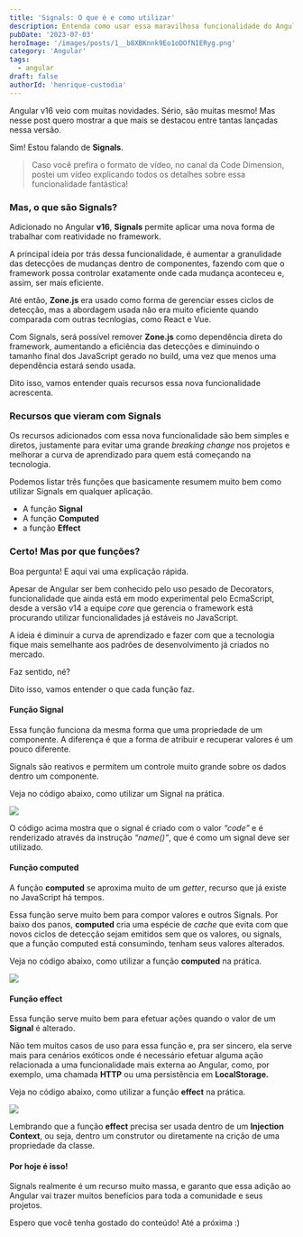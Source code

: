 ```yaml
---
title: 'Signals: O que é e como utilizar'
description: Entenda como usar essa maravilhosa funcionalidade do Angular 16
pubDate: '2023-07-03'
heroImage: '/images/posts/1__b8XBKnnk9Eo1oDOfNIERyg.png'
category: 'Angular'
tags:
  - angular
draft: false
authorId: 'henrique-custodia'
---
```


Angular v16 veio com muitas novidades. Sério, são muitas mesmo! Mas nesse post quero mostrar a que mais se destacou entre tantas lançadas nessa versão.

Sim! Estou falando de **Signals**.

> Caso você prefira o formato de vídeo, no canal da Code Dimension, postei um vídeo explicando todos os detalhes sobre essa funcionalidade fantástica!

### Mas, o que são Signals?

Adicionado no Angular **v16**, **Signals** permite aplicar uma nova forma de trabalhar com reatividade no framework.

A principal ideia por trás dessa funcionalidade, é aumentar a granulidade das detecções de mudanças dentro de componentes, fazendo com que o framework possa controlar exatamente onde cada mudança aconteceu e, assim, ser mais eficiente.

Até então, **Zone.js** era usado como forma de gerenciar esses ciclos de detecção, mas a abordagem usada não era muito eficiente quando comparada com outras tecnlogias, como React e Vue.

Com Signals, será possível remover **Zone.js** como dependência direta do framework, aumentando a eficiência das detecções e diminuindo o tamanho final dos JavaScript gerado no build, uma vez que menos uma dependência estará sendo usada.

Dito isso, vamos entender quais recursos essa nova funcionalidade acrescenta.

### Recursos que vieram com Signals

Os recursos adicionados com essa nova funcionalidade são bem simples e diretos, justamente para evitar uma grande _breaking change_ nos projetos e melhorar a curva de aprendizado para quem está começando na tecnologia.

Podemos listar três funções que basicamente resumem muito bem como utilizar Signals em qualquer aplicação.

- A função **Signal**
- A função **Computed**
- a função **Effect**

### Certo! Mas por que funções?

Boa pergunta! E aqui vai uma explicação rápida.

Apesar de Angular ser bem conhecido pelo uso pesado de Decorators, funcionalidade que ainda está em modo experimental pelo EcmaScript, desde a versão v14 a equipe _core_ que gerencia o framework está procurando utilizar funcionalidades já estáveis no JavaScript.

A ideia é diminuir a curva de aprendizado e fazer com que a tecnologia fique mais semelhante aos padrões de desenvolvimento já criados no mercado.

Faz sentido, né?

Dito isso, vamos entender o que cada função faz.


<Ads />

#### Função Signal

Essa função funciona da mesma forma que uma propriedade de um componente. A diferença é que a forma de atribuir e recuperar valores é um pouco diferente.

Signals são reativos e permitem um controle muito grande sobre os dados dentro um componente.

Veja no código abaixo, como utilizar um Signal na prática.

![](public/images/posts/1__cXwRNcYRrXweZxC6Psz3xA.png)

O código acima mostra que o signal é criado com o valor _“code”_ e é renderizado através da instrução _“name()”_, que é como um signal deve ser utilizado.

#### Função computed

A função **computed** se aproxima muito de um _getter_, recurso que já existe no JavaScript há tempos.

Essa função serve muito bem para compor valores e outros Signals. Por baixo dos panos, **computed** cria uma espécie de _cache_ que evita com que novos ciclos de detecção sejam emitidos sem que os valores, ou signals, que a função computed está consumindo, tenham seus valores alterados.

Veja no código abaixo, como utilizar a função **computed** na prática.

![](public/images/posts/1__9IHvJwMBSCDjHuXVw8nLUw.png)

#### Função effect

Essa função serve muito bem para efetuar ações quando o valor de um **Signal** é alterado.

Não tem muitos casos de uso para essa função e, pra ser sincero, ela serve mais para cenários exóticos onde é necessário efetuar alguma ação relacionada a uma funcionalidade mais externa ao Angular, como, por exemplo, uma chamada **HTTP** ou uma persistência em **LocalStorage.**

Veja no código abaixo, como utilizar a função **effect** na prática.

![](public/images/posts/1__JHBj05wTTedTZxI9sM6O8w.png)

Lembrando que a função **effect** precisa ser usada dentro de um **Injection Context**, ou seja, dentro um construtor ou diretamente na crição de uma propriedade da classe.

#### Por hoje é isso!

Signals realmente é um recurso muito massa, e garanto que essa adição ao Angular vai trazer muitos benefícios para toda a comunidade e seus projetos.

Espero que você tenha gostado do conteúdo! Até a próxima :)
